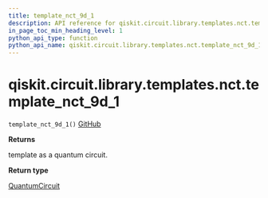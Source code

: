 ```yaml
---
title: template_nct_9d_1
description: API reference for qiskit.circuit.library.templates.nct.template_nct_9d_1
in_page_toc_min_heading_level: 1
python_api_type: function
python_api_name: qiskit.circuit.library.templates.nct.template_nct_9d_1
---
```


# qiskit.circuit.library.templates.nct.template\_nct\_9d\_1

<span id="qiskit.circuit.library.templates.nct.template_nct_9d_1" />

`template_nct_9d_1()` [GitHub](https://github.com/qiskit/qiskit/tree/stable/0.23/qiskit/circuit/library/templates/nct/template_nct_9d_1.py "view source code")

**Returns**

template as a quantum circuit.

**Return type**

[QuantumCircuit](qiskit.circuit.QuantumCircuit "qiskit.circuit.QuantumCircuit")

